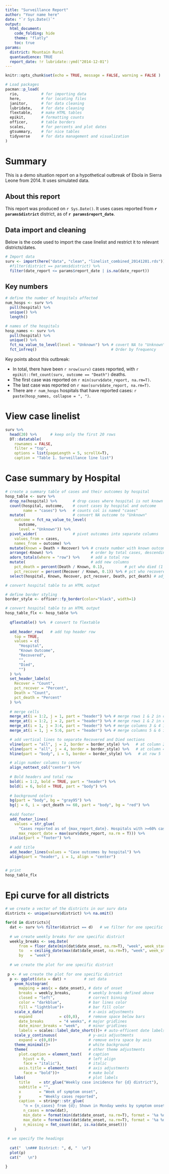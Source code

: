 ```yaml
---
title: "Surveillance Report"
author: "Your name here"
date: "`r Sys.Date()`"
output:
  html_document:
    code_folding: hide
    theme: "flatly"
    toc: true
params:
  district: Mountain Rural
  quantaudience: TRUE
  report_date: !r lubridate::ymd("2014-12-01")
---
```


```r
knitr::opts_chunk$set(echo = TRUE, message = FALSE, warning = FALSE )
```

```r
# Load packages
pacman::p_load(
  rio,          # for importing data
  here,         # for locating files
  janitor,      # for data cleaning  
  lubridate,    # for date cleaning 
  flextable,    # make HTML tables
  epikit,       # formatting counts
  officer,      # table borders
  scales,       # for percents and plot dates
  gtsummary,    # for nice tables
  tidyverse     # for data management and visualization
)

```

# Summary {.tabset}

This is a demo situation report on a hypothetical outbreak of Ebola in Sierra Leone from 2014. It uses simulated data.  

## About this report  

This report was produced on `r Sys.Date()`. It uses cases reported from **`r params$district`** district, as of **`r params$report_date`**.

## Data import and cleaning
Below is the code used to import the case linelist and restrict it to relevant districts/dates.  

```r
# Import data
surv <- import(here("data", "clean", "linelist_combined_20141201.rds")) %>% 
  #filter(district == params$district) %>% 
  filter(date_report <= params$report_date | is.na(date_report))
```

## Key numbers  

```r
# define the number of hospitals affected
num_hosps <- surv %>%
  pull(hospital) %>%
  unique() %>%
  length()

# names of the hospitals
hosp_names <- surv %>% 
  pull(hospital) %>% 
  unique() %>% 
  fct_na_value_to_level(level = "Unknown") %>% # covert NA to "Unknown"
  fct_infreq()                                 # Order by frequency
```

Key points about this outbreak:  

* In total, there have been `r nrow(surv)` cases reported, with `r epikit::fmt_count(surv, outcome == "Death")` deaths.  
* The first case was reported on `r min(surv$date_report, na.rm=T)`.   
* The last case was reported on `r max(surv$date_report, na.rm=T)`.  
* There are `r num_hosps` hospitals that have reported cases: `r paste(hosp_names, collapse = ", ")`.  




# View case linelist  

```r
surv %>% 
  head(20) %>%      # keep only the first 20 rows
  DT::datatable(
    rownames = FALSE,
    filter = "top",
    options = list(pageLength = 5, scrollX=T),
    caption = "Table 1. Surveillance line list")
```

# Case summary by Hospital

```r
# create a summary table of cases and their outcomes by hospital
hosp_table <- surv %>% 
  drop_na(hospital) %>%       # drop cases where hospital is not known or missing
  count(hospital, outcome,    # count cases by hospital and outcome
        name = "cases") %>%   # counts col is named "cases" 
  mutate(                     # convert NA outcome to "Unknown"
    outcome = fct_na_value_to_level(
      outcome,
      level = "Unknown")) %>% 
  pivot_wider(                # pivot outcomes into separate columns
    values_from = cases,      
    names_from = outcome) %>% 
  mutate(Known = Death + Recover) %>% # create number with known outcome
  arrange(-Known) %>%                 # order by total cases, descending
  adorn_totals(where = "row") %>%     # add a total row
  mutate(                             # add new columns
    pct_death = percent(Death / Known, 0.1),         # pct who died (1 decimal)
    pct_recover = percent(Recover / Known, 0.1)) %>% # pct who recovered 
  select(hospital, Known, Recover, pct_recover, Death, pct_death) # adjust order
```

```r
# convert hospital table to an HTML output

# define border styling
border_style <- officer::fp_border(color="black", width=1)

# convert hospital table to an HTML output
hosp_table_flx <- hosp_table %>% 
  
  qflextable() %>%  # convert to flextable
  
  add_header_row(   # add top header row
    top = TRUE,
    values = c(
      "Hospital",
      "Known Outcome",
      "Recovered",
      "",
      "Died",
      "")
  ) %>% 
  set_header_labels(
    Recover = "Count",
    pct_recover = "Percent",
    Death = "Count",
    pct_death = "Percent"
  ) %>% 
  
  # merge cells
  merge_at(i = 1:2, j = 1, part = "header") %>% # merge rows 1 & 2 in column 1 
  merge_at(i = 1:2, j = 2, part = "header") %>% # merge rows 1 & 2 in column 2
  merge_at(i = 1, j = 3:4, part = "header") %>% # merge columns 3 & 4 in header row 1
  merge_at(i = 1, j = 5:6, part = "header") %>% # merge columns 5 & 6 in header row 2  

  # add vertical lines to separate Recovered and Died sections
  vline(part = "all", j = 2, border = border_style) %>%   # at column 2 
  vline(part = "all", j = 4, border = border_style) %>%   # at column 4
  hline(part = "body", i = 5, border = border_style) %>%   # at row 5

  # align number columns to center
  align_nottext_col("center") %>% 
  
  # Bold headers and total row
  bold(i = 1:2, bold = TRUE, part = "header") %>% 
  bold(i = 6, bold = TRUE, part = "body") %>% 
  
  # background colors
  bg(part = "body", bg = "gray95") %>% 
  bg(j = 6, i = ~pct_death >= 60, part = "body", bg = "red") %>% 
  
  #add footer
  add_footer_lines(
    values = str_glue(
      "Cases reported as of {max_report_date}. Hospitals with >=60% case fatality highlighted.",
      max_report_date = max(surv$date_report, na.rm = T))) %>% 
  italic(part = "footer") %>% 
  
  # add title
  add_header_lines(values = "Case outcomes by hospital") %>% 
  align(part = "header", i = 1, align = "center")


# print
hosp_table_flx
```


# Epi curve for all districts

```r

# we create a vector of the districts in our surv data 
districts <- unique(surv$district) %>% na.omit()

for(d in districts){
  dat <- surv %>% filter(district == d)   # we filter for one specific within the for loop 
  
  # we create weekly breaks for one specific district
  weekly_breaks <- seq.Date(
      from = floor_date(min(dat$date_onset, na.rm=T), "week", week_start = 1), 
      to   = ceiling_date(max(dat$date_onset, na.rm=T), "week", week_start = 1), 
      by   = "week")    
  
  # we create the plot for one specific district 
  
 p <- # we create the plot for one specific district 
  p <- ggplot(data = dat) +        # set data
    geom_histogram(
      mapping = aes(x = date_onset), # date of onset
      breaks = weekly_breaks,        # weekly breaks defined above
      closed = "left",               # correct binning
      color = "darkblue",            # bar lines color
      fill = "lightblue")+           # bar fill color
    scale_x_date(                    # x-axis adjustments
      expand            = c(0,0),    # remove space below bars        
      date_breaks       = "4 weeks", # major gridlines        
      date_minor_breaks = "week",    # minor gridlines         
      labels = scales::label_date_short())+ # auto-efficent date labels
    scale_y_continuous(              # y-axis adjustments
      expand = c(0,0))+              # remove extra space by axis
    theme_minimal()+                 # white background
    theme(                           # other theme adjustments
      plot.caption = element_text(   # caption
        hjust = 0,                   # left align
        face = "italic"),            # italic
      axis.title = element_text(     # axis adjustments
        face = "bold"))+             # make bold   
    labs(                            # plot labels
      title    = str_glue("Weekly case incidence for {d} district"),
      subtitle = "",
      x        = "Week of symptom onset",
      y        = "Weekly cases reported",
      caption  = stringr::str_glue(
        "n = {n_cases} from {d}; Shown in Monday weeks by symptom onset.\nOnset dates range from {min_date} to {max_date}\n{n_missing} cases missing date of onset and not shown",
        n_cases = nrow(dat),
        min_date = format(min(dat$date_onset, na.rm=T), format = '%a %d %b %Y'),
        max_date = format(max(dat$date_onset, na.rm=T), format = '%a %d %b %Y'),
        n_missing = fmt_count(dat, is.na(date_onset)))
    )
  
 # we specify the headings 
 
  cat("  \n### District: ", d, "  \n")
  plot(p)
  cat("   \n")

}
```



